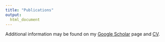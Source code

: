 ```yaml
---
title: "Publications"
output: 
  html_document
---
```


Additional information may be found on my [Google Scholar](https://scholar.google.com/citations?user=ICpH74EAAAAJ&hl=en) page and [CV](./files/Alex_CV.pdf).


<script src="https://bibbase.org/show?bib=https%3A%2F%2Falexbiostats.github.io%2Falex_publications.bib&commas=true&jsonp=1"></script> 